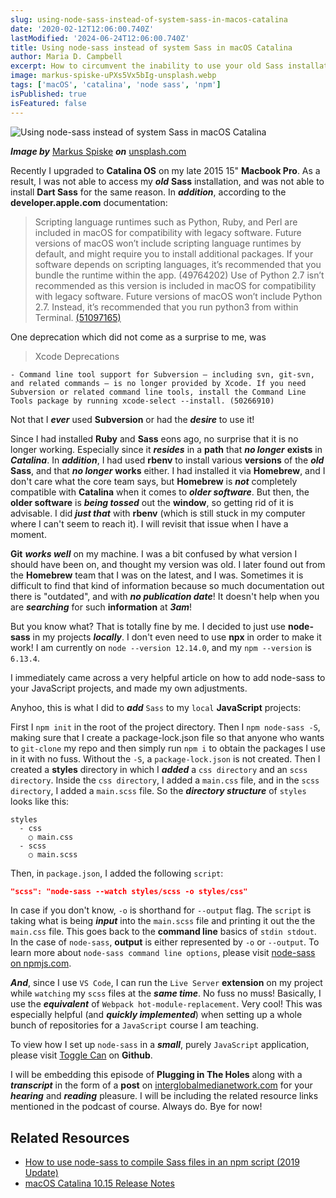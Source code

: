 ```yaml
---
slug: using-node-sass-instead-of-system-sass-in-macos-catalina
date: '2020-02-12T12:06:00.740Z'
lastModified: '2024-06-24T12:06:00.740Z'
title: Using node-sass instead of system Sass in macOS Catalina
author: Maria D. Campbell
excerpt: How to circumvent the inability to use your old Sass installation on on your Macbook Pro when upgrading to OS Catalina.
image: markus-spiske-uPXs5Vx5bIg-unsplash.webp
tags: ['macOS', 'catalina', 'node sass', 'npm']
isPublished: true
isFeatured: false
---
```


![Using node-sass instead of system Sass in macOS Catalina](markus-spiske-uPXs5Vx5bIg-unsplash.webp)

***Image by*** [Markus Spiske](https://unsplash.com/@markusspiske) ***on*** [unsplash.com](https://unsplash.com/photos/uPXs5Vx5bIg)

Recently I upgraded to **Catalina OS** on my late 2015 15" **Macbook Pro**. As a result, I was not able to access my **_old_** **Sass** installation, and was not able to install **Dart Sass** for the same reason. In **_addition_**, according to the **developer.apple.com** documentation:

> Scripting language runtimes such as Python, Ruby, and Perl are included in
macOS for compatibility with legacy software. Future versions of macOS won’t
include scripting language runtimes by default, and might require you to
install additional packages. If your software depends on scripting languages, it’s recommended that you bundle the runtime within the app. (49764202) Use of Python 2.7 isn’t recommended as this version is included in macOS for compatibility with legacy software. Future versions of macOS won’t include Python 2.7. Instead, it’s recommended that you run python3 from within Terminal. [(51097165)](https://developer.apple.com/forums/thread/666689)

One deprecation which did not come as a surprise to me, was

> Xcode Deprecations

    - Command line tool support for Subversion — including svn, git-svn, and related commands — is no longer provided by Xcode. If you need Subversion or related command line tools, install the Command Line Tools package by running xcode-select --install. (50266910)

Not that I **_ever_** used **Subversion** or had the **_desire_** to use it!

Since I had installed **Ruby** and **Sass** eons ago, no surprise that it is no longer working. Especially since it **_resides_** in a **path** that **_no longer_** **exists** in **_Catalina_**. In **_addition_**, I had used **rbenv** to install various **versions** of the **_old_** **Sass**, and that **_no longer_** **works** either. I had installed it via **Homebrew**, and I don't care what the core team says, but **Homebrew** is **_not_** completely compatible with **Catalina** when it comes to **_older software_**. But then, the **older software** is **_being tossed_** out the **window**, so getting rid of it is advisable. I did **_just that_** with **rbenv** (which is still stuck in my computer where I can't seem to reach it). I will revisit that issue when I have a moment.

**Git** **_works well_** on my machine. I was a bit confused by what version I should have been on, and thought my version was old. I later found out from the **Homebrew** team that I was on the latest, and I was. Sometimes it is difficult to find that kind of information because so much documentation out there is "outdated", and with **_no publication date_**! It doesn't help when you are **_searching_** for such **information** at **_3am_**!

But you know what? That is totally fine by me. I decided to just use
**node-sass** in my projects **_locally_**. I don't even need to use **npx** in order to make it work! I am currently on `node --version 12.14.0`, and my `npm --version` is `6.13.4`.

I immediately came across a very helpful article on how to add node-sass to your JavaScript projects, and made my own adjustments.

Anyhoo, this is what I did to **_add_** `Sass` to my `local` **JavaScript**
projects:

First I `npm init` in the root of the project directory. Then I `npm node-sass -S`, making sure that I create a package-lock.json file so that anyone who wants to `git-clone` my repo and then simply run `npm i` to obtain the packages I use in it with no fuss. Without the `-S`, a `package-lock.json` is not created. Then I created a **styles** directory in which I **_added_** a `css directory` and an `scss directory`. Inside the `css directory`, I added a `main.css` file, and in the `scss directory`, I added a `main.scss` file. So the **_directory structure_** of `styles` looks like this:

```shell
styles 
  - css 
    ○ main.css 
  - scss 
    ○ main.scss
```

Then, in `package.json`, I added the following `script`:

```json
"scss": "node-sass --watch styles/scss -o styles/css"
```

In case if you don't know, `-o` is shorthand for `--output` flag. The `script` is taking what is being **_input_** into the `main.scss` file and printing it out the the `main.css` file. This goes back to the **command line** basics of `stdin stdout`. In the case of `node-sass`, **output** is either represented by `-o` or `--output`. To learn more about `node-sass command line options`, please visit [node-sass on npmjs.com](https://www.npmjs.com/package/node-sass).

**_And_**, since I use `VS Code`, I can run the `Live Server` **extension** on my project while `watching` my `scss` files at the **_same time_**. No fuss no muss! Basically, I use the **_equivalent_** of `Webpack hot-module-replacement`. Very cool! This was especially helpful (and **_quickly implemented_**) when setting up a whole bunch of repositories for a `JavaScript` course I am teaching.

To view how I set up `node-sass` in a **_small_**, purely `JavaScript`
application, please visit [Toggle Can](https://github.com/interglobalmedia/toggle-can) on **Github**.

I will be embedding this episode of **Plugging in The Holes** along with a
**_transcript_** in the form of a **post** on [interglobalmedianetwork.com](https://www.interglobalmedianetwork.com/) for your **_hearing_** and **_reading_** pleasure. I will be including the related resource links mentioned in the podcast of course. Always do. Bye for now!

## Related Resources

-   [How to use node-sass to compile Sass files in an npm script (2019 Update)](https://sunlightmedia.org/using-node-sass-to-compile-sass-files-in-an-npm-script/)
-   [macOS Catalina 10.15 Release Notes](https://developer.apple.com/documentation/macos_release_notes/macos_catalina_10_15_release_notes)